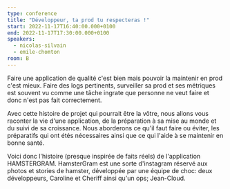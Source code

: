 ```yaml
---
type: conference
title: "Développeur, ta prod tu respecteras !"
start: 2022-11-17T16:40:00.000+0100
end: 2022-11-17T17:30:00.000+0100
speakers:
  - nicolas-silvain
  - emile-chomton
room: B
---
```


Faire une application de qualité c'est bien mais pouvoir la maintenir en prod
c'est mieux.
Faire des logs pertinents, surveiller sa prod et ses métriques est souvent vu
comme une tâche ingrate que personne ne veut faire et donc n'est pas fait
correctement.

Avec cette histoire de projet qui pourrait être la vôtre, nous allons vous
raconter la vie d'une application, de la préparation à sa mise au monde et du
suivi de sa croissance. Nous aborderons ce qu'il faut faire ou éviter, les
préparatifs qui ont étés nécessaires ainsi que ce qui l'aide à se maintenir en
bonne santé.

Voici donc l'histoire (presque inspirée de faits réels) de l'application
HAMSTERGRAM. HamsterGram est une sorte d'instagram réservé aux photos et stories
de hamster, développée par une équipe de choc: deux développeurs, Caroline et
Cheriff ainsi qu'un ops; Jean-Cloud.

